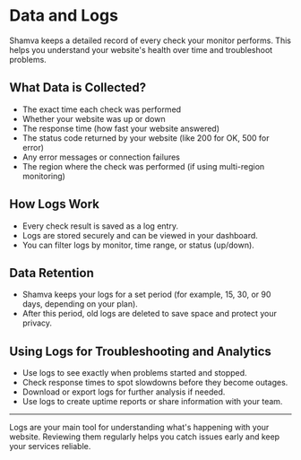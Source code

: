 # Data and Logs

Shamva keeps a detailed record of every check your monitor performs. This helps you understand your website's health over time and troubleshoot problems.

## What Data is Collected?

- The exact time each check was performed
- Whether your website was up or down
- The response time (how fast your website answered)
- The status code returned by your website (like 200 for OK, 500 for error)
- Any error messages or connection failures
- The region where the check was performed (if using multi-region monitoring)

## How Logs Work

- Every check result is saved as a log entry.
- Logs are stored securely and can be viewed in your dashboard.
- You can filter logs by monitor, time range, or status (up/down).

## Data Retention

- Shamva keeps your logs for a set period (for example, 15, 30, or 90 days, depending on your plan).
- After this period, old logs are deleted to save space and protect your privacy.

## Using Logs for Troubleshooting and Analytics

- Use logs to see exactly when problems started and stopped.
- Check response times to spot slowdowns before they become outages.
- Download or export logs for further analysis if needed.
- Use logs to create uptime reports or share information with your team.

---

Logs are your main tool for understanding what's happening with your website. Reviewing them regularly helps you catch issues early and keep your services reliable.
